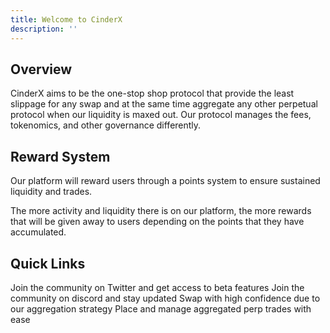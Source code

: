 ```yaml
---
title: Welcome to CinderX
description: ''
---
```


## Overview

CinderX aims to be the one-stop shop protocol that provide the least slippage for any swap and at the same time aggregate any other perpetual protocol when our liquidity is maxed out. Our protocol manages the fees, tokenomics, and other governance differently.

## Reward System

Our platform will reward users through a points system to ensure sustained liquidity and trades. 

The more activity and liquidity there is on our platform, the more rewards that will be given away to users depending on the points that they have accumulated.




## Quick Links

<CardGroup cols={2}>
  <Card
    title="CinderX Twitter"
    icon="Twitter"
    href="https://twitter.com/Cinder_Finance "
  >
    Join the community on Twitter and get access to beta features
  </Card>
  <Card
    title="CinderX Discord"
    icon="Discord"
    href="https://discord.gg/unidex"
  >
    Join the community on discord and stay updated
  </Card>
  <Card
    title="Swap App"
    icon="money-bill-wheat"
    href="https://app.CinderX.exchange/"
  >
    Swap with high confidence due to our aggregation strategy
  </Card>
  <Card
    title="Perps Trading"
    icon="chart-line"
    href="https://x.cinder.exchange/"
  >
    Place and manage aggregated perp trades with ease
  </Card>
</CardGroup>
